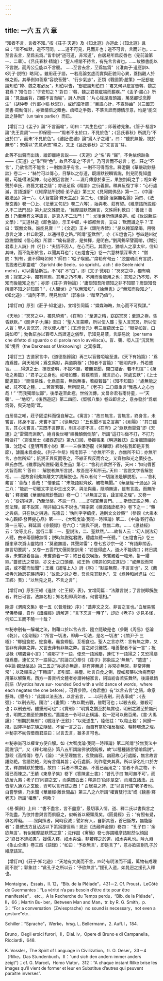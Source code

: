 ```yaml
---
---
---
```

title: 一六 五 六 章
---




“知者不言，言者不知。”按《莊子·天道》及《知北遊》亦道此；《知北遊》且曰：“辯不如默，道不可聞。……道不可見，見而非也；道不可言，言而非也。……至言去言，至爲去爲。”皆申説“道可道，非常道”，白居易所爲反唇也（見前論第一、二章）。《吕氏春秋·精諭》：“聖人相諭不待言，有先言言者也。……故勝書能以不言説，而周公旦能以不言聽。 ……至言去言，至爲無爲”（《淮南子·道應訓》、《列子·説符》略同）。雖用莊子語，一若高論玄虚而實與莊貌同心異，蓋指觀人於微之術。其舉例如善察“容貌音聲”、“行步氣志”，正類《戰國策·趙策》一記郄疵謂知伯“韓、魏之君必反”，知伯以告，“郄疵謂知伯曰：‘君又何以疵言告韓、魏之君爲？’知伯曰：‘子安知之？’對曰：‘韓、魏之君視疵端而趨疾。’”《孟子·盡心》所謂：“見面盎背，四體不言而喻”，詩人所謂：“片心除是眉頭識，萬感都從念脚生”（胡仲參《竹窗小稿·秋思》），或奸細所謂：“目語心計，不宣唇齒”（《三國志·吴書·周魴傳》），亦猶情侣之眼色、瘖啞之手勢，不落言詮而傳情示意，均是“能交談之静默”（un taire parlier）而已。

【增訂二】《孟子》論“不言而喻”，明曰：“其生色也”；即著跡見象。《管子·樞言》論“先王貴周”——即保密——“周者不出於口，不見於色”；《吕氏春秋》所説乃“不出於口”，而未“不見於色”。《禮記·曲禮》論“爲人子之禮”，曰：“聽於無聱，視於無形”；宋儒以“先意承志”釋之，又正《吕氏春秋》之“先言言”耳。

此等不出聲而出話，縱即離絶言説——《天道》之“名”與 “聲”，不免依傍跡象——《天道》之“形”與“色”。故吕不韋之“不言”，乃可言而不必言；老、莊之“不言”，乃欲言而不能言；一則無須乎有言，一則不可得而言。釋澄觀《華嚴疏鈔懸談》卷二一：“絲竹可以傳心，目擊以之存道，既語默視瞬皆説，則見聞覺知盡聽，苟能得法契神，何必要因言説？……漏月傳意於秦王，果脱荆軻之手；相如寄聲於卓氏，終獲文君之隨”；亦祇足爲《精諭》之衍義爾。釋典反復丁寧：“心行處滅，言語道斷”（《維摩詰所説經·弟子品》第三又《見阿閦佛品》第一二、《中論·觀法品》第一六、《大智度論·釋天主品》第二七、《肇論·湼槃無名論》第四、《法華玄義》卷一〇上、《法華文句記》卷二六等），始與老、莊有契。《維摩詰所説經·入不二法門品》第九記文殊問法，“維摩詰默然無言，文殊師利歎曰：‘善哉！善哉！乃至無有文字語言，是真入不二法門！’”；尤後世所傳誦樂道。如《世説新語·文學》：“支道林造《即色論》，示王中郎，中郎都無言。支曰：‘默而識之乎？’王曰：‘既無文殊，誰能見賞！’”；《文選》王屮《頭陀寺碑》：“是以掩室摩竭，用啓息言之津；杜口毗邪，以通得意之路。”所謂“聖默然”，亦《五燈會元》卷四趙州從諗説僧燦《信心銘》所謂：“纔有語言，是揀擇，是明白。”劉禹錫罕譬而喻，《贈别君素上人詩》并《引》：“夫悟不因人，在心而已。其證也，猶喑人之享太牢，信知其味，而不能形於言，以聞其耳也”；《五燈會元》卷一六慧林懷深章次： “僧問：‘知有，道不得時如何？’師曰：‘啞子喫蜜。’”席勒有句云：“脱靈魂而有言説，言説者已非靈魂”（Spricht die Seele，so spricht，ach！die Seele nicht mehr），可以囊括斯旨。不“明” 不“白”，即《文子·微明》：“冥冥之中，獨有曉焉；寂寞之中，獨有照焉。其用之乃不用，不用而後能用之也；其知之乃不知，不知而後能知之也”；亦即《莊子·齊物論》：“庸詎知吾所謂知之非不知耶？庸詎知吾所謂不知之非知耶？”，《人間世》之“以無知知”，《徐無鬼》之“無知而後知之”，《知北遊》：“論則不至，明見無值”（郭象註：“暗至乃值”），

【增訂四】原引《莊子·知北遊》，宜增引同篇：“媒媒晦晦，無心而不可與謀。”

《天地》：“冥冥之中，獨見曉焉”，《在宥》：“至道之精，窈窈冥冥；至道之極，昏昏默默。”《關尹子·九藥》至曰：“聖人言蒙矇，所以使人聾；聖人言冥冥，所以使人盲；聖人言沉沉，所以使人瘖”；《五燈會元》卷三龐藴居士曰：“眼見如盲，口説如啞”；勃魯諾亦以盲啞人爲證道之儀型，示知見易蔽，言語易訛（per tema che difetto di sguardo o di parola non lo avvilisca）。盲、聾、啞人正“沉冥無知”境界（the Darkness of Unknowing）之寓像耳。

【增訂三】古道家言中，《道德指歸論》再三以盲聾啞喻至道。《天下有始篇》：“爲瘖爲聾，與天地同；爲玄爲默，與道窮極”；《知者不言篇》：“聰明内作，外若聾盲。……得道之士，損聰棄明，不視不聽，若無見聞，閉口結舌，若不知言”；《萬物之奥篇》：“君子之立身也，如喑如聾，若樸若質，藏言於心，常處玄默”；《上士聞道篇》：“簡情易性，化爲童蒙，無爲無事，若癡若聾”；《知不知篇》：“處無能之鄉，託不知之體。……若盲若聾，無所聞見。”《老子》二〇章重言“我愚人之心也哉！” “而我獨頑似鄙”，後學遂至此極。世俗流傳，文昌帝君有兩侍童，一“天聾”、一“地啞”，《後西遊記》第二四回、《堅瓠八集》卷四即言之，意亦發於“爲瘖爲聾，與天地同”耳。

白居易之嘲，莊子固逆料而復自解之。《寓言》：“故曰無言，言無言，終身言，未嘗言，終身不言，未嘗不言”；《徐無鬼》：“丘也聞不言之言矣”；《則陽》：“其口雖言，其心未嘗言。”夫既不言即言，則言亦即不言，《在宥》之“淵默而雷聲”即《天運》之“雷聲而淵默”。絶肖後世嘲“禪機顛倒倒顛”，所謂“這打叫做不打，不打乃叫做打”（真復居士《續西遊記》第九〇回，參觀張耒《明道雜誌》丘浚摑珊禪師事、沈廷松《皇明百家小説》第一一三帙潘游龍《笑禪録》經説有我即是非我節），謔而未爲虐矣。《列子·仲尼》稱南郭子：“亦無所不言，亦無所不知；亦無所言，亦無所知”；祇泯正與反而等之，不綜正與反而合之，又齊物和光之慣技也。釋氏亦然。《維摩詰所説經·觀衆生品》第七：“舍利弗默然不答，天曰：‘如何耆舊大智而默？’答曰： ‘解脱者無所言説，故吾是不知所云。’天曰：‘言説文字皆解脱相。……是故舍利弗無離文字説解脱也。所以者何？一切諸法是解脱相。……’舍利弗言：‘善哉！善哉！’”僧肇註：“未能語默齊致，觸物無閡。”《華嚴經·十通品》第二八：“能於一切離文字法中生出文字，與法與義，隨順無違，雖有言説，而無所著”；釋澄觀《華嚴經疏鈔懸談》卷一〇：“以無言之言，詮言絶之理”，又卷一六：“從初得道，乃至湼槃，不説一句，……即寂寞無言門。……斯皆正説之時，心契法理，即不説耳，明非緘口名不説也。”釋宗密《禪源諸詮都序》卷下之一：“藥之與病，只在執之與通。先德云：‘執則字字瘡疣，通則文文妙藥’”（參觀《大乘本生心觀經·發菩提心品》第一一、《大智度論·我聞一時釋論》第二、《中論·觀行品》第一三等）。釋延壽《宗鏡録》卷六〇：“説與不説，性無二故。……《思益經》云：‘汝等比丘，當行二事：一、聖説法，二、聖默然。’……故昔人云：‘幻人説法幻人聽，由來兩個總無情；説時無説從君説，聽處無聽一任聽。’”《五燈會元》卷三隱峯章次潙山靈祐曰：“莫道無語，其聲如雷”；卷七玄沙宗一偈：“有語非關舌，無言切要詞”，又卷一五雲門文偃開堂訓衆：“若是得底人，道火不能燒口；終日説事，未嘗掛着唇齒，未嘗道着一字；終日着衣喫飯，未嘗觸着一粒米、掛一縷絲。”蓋彼法之常談，亦文士之口頭禪，如王勃《釋迦如來成道記》：“或無説而常説，或不聞而恒聞”；王維《謁璿上人》詩《序》：“默語無際，不言言也”，又《薦福寺光師房花藥詩序》：“故歌之詠之者，吾愈見其默也”，又《爲幹和尚進註〈仁王經〉表》：“以無見之見，不言之言”；

【增訂四】原引王維《進註〈仁王經〉表》，宜增同篇：“法離言説；了言説即解脱者，終日可言。法無名相；知名相即真如者，何嘗壞相。”

陸游《渭南文集》卷一五《〈普燈録〉序》：“蓋非文之文、非言之言也。”白居易嘗學佛參禪，自作《讀禪經》詩解道：“言下忘言一時了”，却於《老子》少見多怪，何知二五而不曉一十哉？

神秘宗别有一解嘲之法，則藉口於以言去言、隨立隨破是也（參觀《周易》卷論《乾》）。《金剛經》：“所言一切法，即非一切法，是名一切法”；《關尹子·三極》：“蝍蛆食蛇，蛇食鼃，鼃食蝍蛆，互相食也。聖人之言亦然：言有無之弊，又言非有非無之弊，又言去非有非無之弊。言之如引鋸然，唯善聖者不留一言”；祝世禄《環碧齋小言》：“禪那才下一語，便恐一語爲塵，連忙下一語掃之；又恐掃塵復爲塵，連忙又下一語掃之。”前論四〇章引《莊子》郭象註之“無無”、“遣遣”；《中論·觀湼槃品》第二五之“亦邊亦無邊，非有非無邊；亦常亦無常，非常非無常”；以及禪宗之“下轉語”，即引鋸、掃塵、吐言自食之例，復如服藥以治病而更用藥以解藥焉。西方一善賞析文體者亦謂神秘家言，詞旨紛沓若狂舞然，後語抵銷前語（Mystics have sur- rounded God with a wild dance of words，where each negates the one before），可資參證。《商君書》有“以言去言”之語，命意懸殊。《墾令》：“此謂以法去法，以言去言，……以刑去刑，刑去事成”；《去强》：“以刑去刑，國治”；《畫策》：“故以戰去戰，雖戰可也；以殺去殺，雖殺可也；以刑去刑，雖重刑可也”；《賞刑》：“明賞之猶至於無賞也，明刑之猶至於無刑也，明教之猶至於無教也。”蓋謂出一令可以止横議、殺一犯可以儆百衆。《書·大禹謨》：“刑期於無刑”；《鶡冠子·王鈇》：“以死遂生”，陸佃註：“以殺止殺”；同歸一揆。固非神秘宗隨立隨破、不留一言之旨，而自有當於相反相成、輪轉環流之理。神秘宗不妨假借商君語曰：以言去言，雖多言可也。

神秘宗尚可以權宜方便自解。如《大智度論·我聞一時釋論》第二所謂“於無我法中而説‘我’”，又《釋七喻品》第八五所謂諸佛欲曉鈍根，故“以種種語言譬喻爲説”。慧皎《高僧傳》卷八《論》：“夫至理無言，玄致幽寂。幽寂故心行處斷，無言故言語路絶。言語路絶，則有言傷其旨；心行處斷，則作意失其真。所以淨名杜口於方丈，釋迦緘默於雙樹。故曰：‘兵者不祥之器，不獲已而用之’；言者不真之物，不獲已而陳之。”王績《東臯子集》卷下《答陳道士書》：“昔孔子曰‘無可無不可’，而欲居九夷；老子曰‘同謂之玄’，而乘關西出；釋迦曰‘色即是空’，而建立諸法。此皆聖人通方之玄致，豈可以言行詰之哉！” 白居易之詩，正“以言行詰”老子者也。白嘗學佛，乃未聞《華嚴經·離世間品》第三八之六所謂“權實雙行法”或《魏書·釋老志》所謂“權應”，何歟？

《易·繫辭》上曰：“書不盡言，言不盡意”，最切事入情。道、釋二氏以書與言之不能盡，乃欲并書與言而俱廢之，似斬首以療頭風矣。《圓覺經》云：“有照有覺，俱名障礙。……照與照者，同時寂滅；譬如有人，自斷其首，首已斷故，無能斷者”；蓋彼法方且沾沾以下策爲捷徑焉！晁迥《法藏碎金録》卷四： “孔子曰：‘余欲無言’，有似維摩詰默然之意”；沈作喆《寓簡》卷七亦謂維摩詰默然似顔回之“終日不違如愚”。援儒入釋，如水與油，非若釋之於道，如水與乳也。陸九淵《象山全集》卷三四《語録》：“如曰：‘予欲無言’，即是言了”，意亦欲區别孔子於維摩詰耳。

【增訂四】《莊子·知北遊》：“天地有大美而不言，四時有明法而不議，萬物有成理而不説”；郭象註：“此孔子之所以云：‘予欲無言’。”援孔入道，如晁迥之援孔入釋也。

Montaigne，Essais，II. 12，“Bib. de la Pléiade”，431－2. Cf. Proust，LeCôté de Guermantes：“La vérité n’a pas besoin d’être dite pour être manifestée”， etc.，A la Recherche du Temps perdu，“Bib. de la Pléiade”，II，66；Martin Bu- ber，Between Man and Man，tr. by R. G. Smith，p. 3：“For a conversation（Zwiesprache）no sound is necessary，not even a gesture”etc..

Schiller：“Sprache”，Werke，hrsg. L. Bellermann，2. Aufl. I，184.

Bruno，Degli eroici furori，II，Dial. iv，Opere di Bruno e di Campanella，Ricciardi，648.

K. Vossler，The Spirit of Language in Civilization，tr. O. Oeser，33－4（Rilke，Das Stundenbuch，II：“und sich den andern immer anders zeigt”）；cf. G. Marcel，Homo Viator，312：“A chaque instant Rilke brise les images qu’il vient de former et leur en Substitue d’autres qui peuvent paraître inverses”.